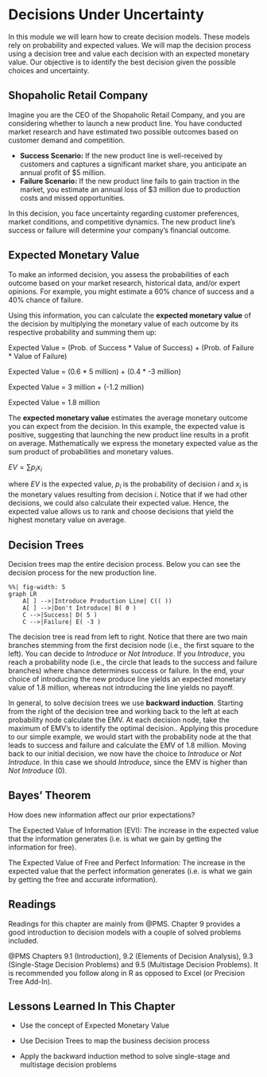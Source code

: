 # Decisions Under Uncertainty

In this module we will learn how to create decision models. These models rely on probability and expected values. We will map the decision process using a decision tree and value each decision with an expected monetary value. Our objective is to identify the best decision given the possible choices and uncertainty.

## Shopaholic Retail Company

Imagine you are the CEO of the Shopaholic Retail Company, and you are considering whether to launch a new product line. You have conducted market research and have estimated two possible outcomes based on customer demand and competition.

* **Success Scenario:** If the new product line is well-received by customers and captures a significant market share, you anticipate an annual profit of $5 million.
* **Failure Scenario:** If the new product line fails to gain traction in the market, you estimate an annual loss of $3 million due to production costs and missed opportunities.

In this decision, you face uncertainty regarding customer preferences, market conditions, and competitive dynamics. The new product line's success or failure will determine your company's financial outcome. 

## Expected Monetary Value

To make an informed decision, you assess the probabilities of each outcome based on your market research, historical data, and/or expert opinions. For example, you might estimate a 60% chance of success and a 40% chance of failure.

Using this information, you can calculate the **expected monetary value** of the decision by multiplying the monetary value of each outcome by its respective probability and summing them up:

<div class="pull-right-50 text-center">
Expected Value = (Prob. of Success * Value of Success) + (Prob. of Failure * Value of Failure)

Expected Value = (0.6 * 5 million) + (0.4 * -3 million) 

Expected Value = 3 million + (-1.2 million) 

Expected Value = 1.8 million </div> \n


The **expected monetary value** estimates the average monetary outcome you can expect from the decision. In this example, the expected value is positive, suggesting that launching the new product line results in a profit on average. Mathematically we express the monetary expected value as the sum product of probabilities and monetary values. 

<div class="pull-right-50 text-center">
$EV=\sum p_{i}x_{i}$
</div>

where $EV$ is the expected value, $p_{i}$ is the probability of decision $i$ and $x_{i}$ is the monetary values resulting from decision $i$. Notice that if we had other decisions, we could also calculate their expected value. Hence, the expected value allows us to rank and choose decisions that yield the highest monetary value on average.

## Decision Trees

Decision trees map the entire decision process. Below you can see the decision process for the new production line.

```mermaid
%%| fig-width: 5
graph LR
    A[ ] -->|Introduce Production Line| C(( )) 
    A[ ] -->|Don't Introduce| B( 0 )
    C -->|Success| D( 5 )
    C -->|Failure| E( -3 )
```

The decision tree is read from left to right. Notice that there are two main branches stemming from the first decision node (i.e., the first square to the left). You can decide to *Introduce* or *Not Introduce*. If you *Introduce*, you reach a probability node (i.e., the circle that leads to the success and failure branches) where chance determines success or failure. In the end, your choice of introducing the new produce line yields an expected monetary value of 1.8 million, whereas not introducing the line yields no payoff.

In general, to solve decision trees we use **backward induction**. Starting from the right of the decision tree and working back to the left at each probability node calculate the EMV. At each decision node, take the maximum of EMV's to identify the optimal decision.. Applying this procedure to our simple example, we would start with the probability node at the that leads to success and failure and calculate the EMV of 1.8 million. Moving back to our initial decision, we now have the choice to *Introduce* or *Not Introduce*. In this case we should *Introduce*, since the EMV is higher than *Not Introduce* (0).

## Bayes' Theorem

How does new information affect our prior expectations?

The Expected Value of Information (EVI): The increase in the expected value that the information generates (i.e. is what we gain by getting the information for free).

The Expected Value of Free and Perfect Information: The increase in the expected value that the perfect information generates (i.e. is what we gain by getting the free and accurate information).

## Readings

Readings for this chapter are mainly from @PMS. Chapter 9 provides a good introduction to decision models with a couple of solved problems included. 

@PMS Chapters 9.1 (Introduction), 9.2 (Elements of Decision Analysis), 9.3 (Single-Stage Decision Problems) and 9.5 (Multistage Decision Problems). It is recommended you follow along in R as opposed to Excel (or Precision Tree Add-In).

## Lessons Learned In This Chapter

-   Use the concept of Expected Monetary Value

-   Use Decision Trees to map the business decision process

-   Apply the backward induction method to solve single-stage and multistage decision problems
